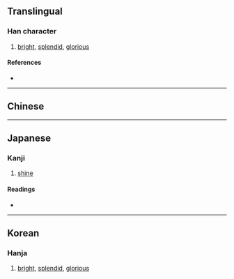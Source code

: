 {{character info/new}}
{{also|熙|煕}}
==Translingual==

===Han character===
{{Han char|rn=86|rad=火|as=10|sn=14|four=|canj=HUF|ids=⿱⿲丿臣巳灬}}

# [[bright]], [[splendid]], [[glorious]]

====References====
* {{Han ref|kx=0679.080|dkj=19292|dj=1090.030|hdz=32226.090|uh=7188|ud=29064}}

----

==Chinese==
{{zh-see|熙|v}}

----

==Japanese==

===Kanji===
{{ja-kanji|grade=|rs=火10}}

# [[shine]]

====Readings====
* {{ja-readings|on=[[き]] (ki)|kun=[[ひかる]] (hikaru), [[ひろい]] (hiroi), [[よろこぶ]] (yorokobu)}}

----

==Korean==

===Hanja===
{{ko-hanja|hangeul=희|eumhun=|rv=hui|mr=hŭi|y=huy}}

# [[bright]], [[splendid]], [[glorious]]